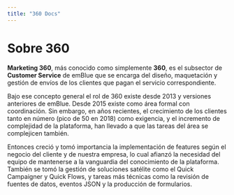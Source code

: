 ```yaml
---
title: "360 Docs"
---
```


# Sobre 360
**Marketing 360**, más conocido como simplemente **360**, es el subsector de **Customer Service** de emBlue que se encarga del diseño, maquetación y gestión de envíos de los clientes que pagan el servicio correspondiente.

Bajo ese concepto general el rol de 360 existe desde 2013 y versiones anteriores de emBlue. Desde 2015 existe como área formal con coordinación. Sin embargo, en años recientes, el crecimiento de los clientes tanto en número (pico de 50 en 2018) como exigencia, y el incremento de complejidad de la plataforma, han llevado a que las tareas del área se complejicen también.

Entonces creció y tomó importancia la implementación de features según el negocio del cliente y de nuestra empresa, lo cual afianzó la necesidad del equipo de mantenerse a la vanguardia del conocimiento de la plataforma. También se tomó la gestión de soluciones satélite como el Quick Campaigner y Quick Flows, y tareas más técnicas como la revisión de fuentes de datos, eventos JSON y la producción de formularios.

